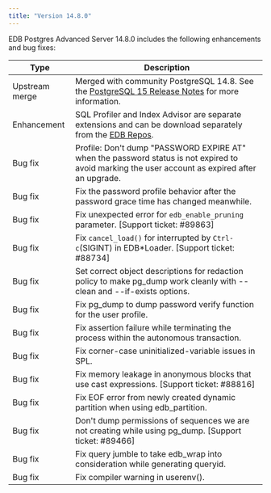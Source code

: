 ```yaml
---
title: "Version 14.8.0"
---
```


EDB Postgres Advanced Server 14.8.0 includes the following enhancements and bug fixes:

| Type           | Description                                                                                                                         |
| -------------- | -------------------------------------------------------------------------------------------------------------------------------------| 
| Upstream merge | Merged with community PostgreSQL 14.8. See the [PostgreSQL 15 Release Notes](https://www.postgresql.org/docs/release/14.8/) for more information.                           | 
| Enhancement    | SQL Profiler and Index Advisor are separate extensions and can be download separately from the [EDB Repos](https://repos.enterprisedb.com/). | 
| Bug fix        | Profile: Don't dump "PASSWORD EXPIRE AT" when the password status is not expired to avoid marking the user account as expired after an upgrade. |
| Bug fix        | Fix the password profile behavior after the password grace time has changed meanwhile. |
| Bug fix        | Fix unexpected error for `edb_enable_pruning` parameter. [Support ticket: #89863] |
| Bug fix        | Fix `cancel_load()` for interrupted by `Ctrl-c`(SIGINT) in EDB*Loader. [Support ticket: #88734] |
| Bug fix        | Set correct object descriptions for redaction policy to make pg_dump work cleanly with --clean and --if-exists options. |
| Bug fix        | Fix pg_dump to dump password verify function for the user profile.  |
| Bug fix        | Fix assertion failure while terminating the process within the autonomous transaction. |
| Bug fix        | Fix corner-case uninitialized-variable issues in SPL. |
| Bug fix        | Fix memory leakage in anonymous blocks that use cast expressions. [Support ticket: #88816] |
| Bug fix        | Fix EOF error from newly created dynamic partition when using edb_partition. |
| Bug fix        | Don't dump permissions of sequences we are not creating while using pg_dump. [Support ticket: #89466] |
| Bug fix        | Fix query jumble to take edb_wrap into consideration while generating queryid. |
| Bug fix        | Fix compiler warning in userenv(). |  |


